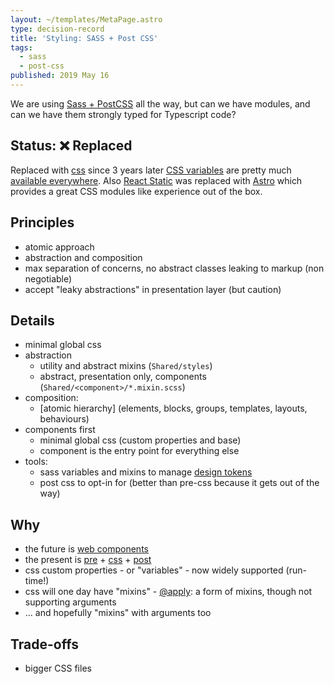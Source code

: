 ```yaml
---
layout: ~/templates/MetaPage.astro
type: decision-record
title: 'Styling: SASS + Post CSS'
tags:
  - sass
  - post-css
published: 2019 May 16
---
```


<Abstract>

We are using [Sass + PostCSS](/meta/records/rejected/styling-sass-post-css) all the way, but can we have modules, and can we have them strongly typed for Typescript code?

</Abstract>

## Status: :x: Replaced

Replaced with [css](/meta/records/current/styling-css) since 3 years later [CSS variables](https://caniuse.com/css-variables) are pretty much [available everywhere](/meta/records/pending/browser-support). Also [React Static](/meta/records/rejected/react-static) was replaced with [Astro](/meta/records/current/build-with-astro) which provides a great CSS modules like experience out of the box.

## Principles

- atomic approach
- abstraction and composition
- max separation of concerns, no abstract classes leaking to markup (non negotiable)
- accept "leaky abstractions" in presentation layer (but caution)

## Details

- minimal global css
- abstraction
  - utility and abstract mixins (`Shared/styles`)
  - abstract, presentation only, components (`Shared/<component>/*.mixin.scss`)
- composition:
  - [atomic hierarchy] (elements, blocks, groups, templates, layouts, behaviours)
- components first
  - minimal global css (custom properties and base)
  - component is the entry point for everything else
- tools:
  - sass variables and mixins to manage [design tokens](https://css-tricks.com/what-are-design-tokens/?utm_campaign=Sass%2BNews&utm_medium=web&utm_source=Sass_News_9)
  - post css to opt-in for (better than pre-css because it gets out of the way)

## Why

- the future is [web components](https://www.webcomponents.org/)
- the present is [pre](http://sass.news/) + [css](https://www.w3.org/Style/CSS/current-work) + [post](https://preset-env.cssdb.org/features)
- css custom properties - or "variables" - now widely supported (run-time!)
- css will one day have "mixins" - [@apply](https://hospodarets.com/css_apply_rule): a form of mixins, though not supporting arguments
- ... and hopefully "mixins" with arguments too

## Trade-offs

- bigger CSS files
